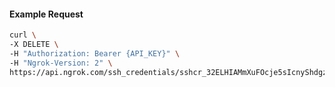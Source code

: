 #### Example Request

```bash
curl \
-X DELETE \
-H "Authorization: Bearer {API_KEY}" \
-H "Ngrok-Version: 2" \
https://api.ngrok.com/ssh_credentials/sshcr_32ELHIAMmXuFOcje5sIcnyShdgz
```
